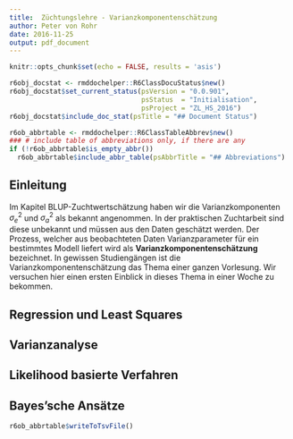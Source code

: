 ```yaml
---
title:  Züchtungslehre - Varianzkomponentenschätzung
author: Peter von Rohr
date: 2016-11-25
output: pdf_document
---
```


```r
knitr::opts_chunk$set(echo = FALSE, results = 'asis')
```

```r
r6obj_docstat <- rmddochelper::R6ClassDocuStatus$new()
r6obj_docstat$set_current_status(psVersion = "0.0.901",
                                 psStatus  = "Initialisation",
                                 psProject = "ZL_HS_2016")
r6obj_docstat$include_doc_stat(psTitle = "## Document Status")
```


```r
r6ob_abbrtable <- rmddochelper::R6ClassTableAbbrev$new()
### # include table of abbreviations only, if there are any
if (!r6ob_abbrtable$is_empty_abbr())
  r6ob_abbrtable$include_abbr_table(psAbbrTitle = "## Abbreviations")
```

## Einleitung
Im Kapitel BLUP-Zuchtwertschätzung haben wir die Varianzkomponenten $\sigma_e^2$ und $\sigma_a^2$ als bekannt angenommen. In der praktischen Zuchtarbeit sind diese unbekannt und müssen aus den Daten geschätzt werden. Der Prozess, welcher aus beobachteten Daten Varianzparameter für ein bestimmtes Modell liefert wird als __Varianzkomponentenschätzung__ bezeichnet. In gewissen Studiengängen ist die Varianzkomponentenschätzung das Thema einer ganzen Vorlesung. Wir versuchen hier einen ersten Einblick in dieses Thema in einer Woche zu bekommen.


## Regression und Least Squares


## Varianzanalyse


## Likelihood basierte Verfahren


## Bayes'sche Ansätze

```r
r6ob_abbrtable$writeToTsvFile()
```
<!-- END of document                 -- 
  -- Below this must not be anything --> 
